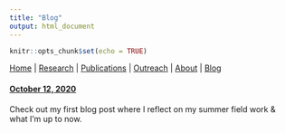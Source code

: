 ```yaml
---
title: "Blog"
output: html_document
---
```


```r
knitr::opts_chunk$set(echo = TRUE)
```

[Home](index.html)  |  [Research](research.html)  |  [Publications](pubs.html)  |  [Outreach](outreach.html)  |  [About](about.html) | [Blog](blog.html)

#### [October 12, 2020](blog_1.html)

Check out my first blog post where I reflect on my summer field work & what I'm up to now. 

